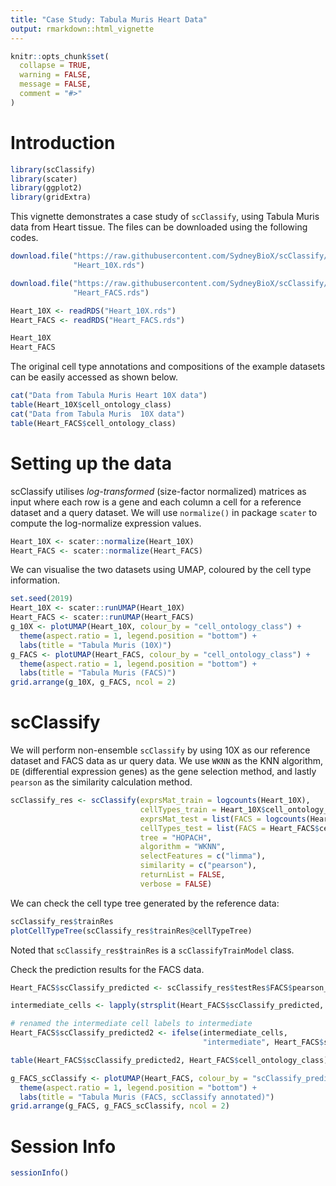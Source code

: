 ```yaml
---
title: "Case Study: Tabula Muris Heart Data"
output: rmarkdown::html_vignette
---
```


```r
knitr::opts_chunk$set(
  collapse = TRUE,
  warning = FALSE,
  message = FALSE,
  comment = "#>"
)
```

# Introduction


```r
library(scClassify)
library(scater)
library(ggplot2)
library(gridExtra)
```

This vignette demonstrates a case study of `scClassify`, using Tabula Muris data from Heart tissue. The files can be downloaded using the following codes.

```r
download.file("https://raw.githubusercontent.com/SydneyBioX/scClassify/master/vignettes/webOnly/Heart_10X.rds",
              "Heart_10X.rds")

download.file("https://raw.githubusercontent.com/SydneyBioX/scClassify/master/vignettes/webOnly/Heart_FACS.rds",
              "Heart_FACS.rds")
```



```r
Heart_10X <- readRDS("Heart_10X.rds")
Heart_FACS <- readRDS("Heart_FACS.rds")

Heart_10X
Heart_FACS
```


The original cell type annotations and compositions of the example datasets can be easily accessed as shown below.

```r
cat("Data from Tabula Muris Heart 10X data")
table(Heart_10X$cell_ontology_class)
cat("Data from Tabula Muris  10X data")
table(Heart_FACS$cell_ontology_class)
```


# Setting up the data

scClassify utilises *log-transformed* (size-factor normalized) matrices as input where each row is a gene and each column a cell for a reference dataset and a query dataset. We will use `normalize()` in package `scater` to compute the log-normalize expression values.

```r
Heart_10X <- scater::normalize(Heart_10X)
Heart_FACS <- scater::normalize(Heart_FACS)
```

We can visualise the two datasets using UMAP, coloured by the cell type information.

```r
set.seed(2019)
Heart_10X <- scater::runUMAP(Heart_10X)
Heart_FACS <- scater::runUMAP(Heart_FACS)
g_10X <- plotUMAP(Heart_10X, colour_by = "cell_ontology_class") +
  theme(aspect.ratio = 1, legend.position = "bottom") +
  labs(title = "Tabula Muris (10X)")
g_FACS <- plotUMAP(Heart_FACS, colour_by = "cell_ontology_class") +
  theme(aspect.ratio = 1, legend.position = "bottom") +
  labs(title = "Tabula Muris (FACS)")
grid.arrange(g_10X, g_FACS, ncol = 2)
```


# scClassify



We will perform non-ensemble `scClassify` by using 10X as our reference dataset and FACS data as ur query data. We use `WKNN` as the KNN algorithm, `DE` (differential expression genes) as the gene selection method, and lastly `pearson` as the similarity calculation method.

```r
scClassify_res <- scClassify(exprsMat_train = logcounts(Heart_10X),
                             cellTypes_train = Heart_10X$cell_ontology_class,
                             exprsMat_test = list(FACS = logcounts(Heart_FACS)),
                             cellTypes_test = list(FACS = Heart_FACS$cell_ontology_class),
                             tree = "HOPACH",
                             algorithm = "WKNN",
                             selectFeatures = c("limma"),
                             similarity = c("pearson"),
                             returnList = FALSE,
                             verbose = FALSE)

```

We can check the cell type tree generated by the reference data:

```r
scClassify_res$trainRes
plotCellTypeTree(scClassify_res$trainRes@cellTypeTree)
```

Noted that `scClassify_res$trainRes` is a `scClassifyTrainModel` class.


Check the prediction results for the FACS data.

```r
Heart_FACS$scClassify_predicted <- scClassify_res$testRes$FACS$pearson_WKNN_limma$predRes

intermediate_cells <- lapply(strsplit(Heart_FACS$scClassify_predicted, "_"), length) > 1

# renamed the intermediate cell labels to intermediate
Heart_FACS$scClassify_predicted2 <- ifelse(intermediate_cells, 
                                           "intermediate", Heart_FACS$scClassify_predicted)

table(Heart_FACS$scClassify_predicted2, Heart_FACS$cell_ontology_class)
```


```r
g_FACS_scClassify <- plotUMAP(Heart_FACS, colour_by = "scClassify_predicted2") +
  theme(aspect.ratio = 1, legend.position = "bottom") +
  labs(title = "Tabula Muris (FACS, scClassify annotated)")
grid.arrange(g_FACS, g_FACS_scClassify, ncol = 2)
```





# Session Info

```r
sessionInfo()
```
